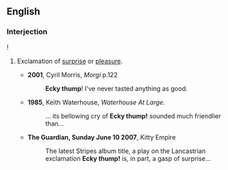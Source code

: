 ==English==

===Interjection===
{{en-intj}}!

# {{context|colloquial|Northern|_|UK|dialectal}} Exclamation of [[surprise]] or [[pleasure]].
#*'''2001''', Cyril Morris, ''Morgi'' p.122
#*:'''Ecky thump'''! I've never tasted anything as good.
#*'''1985''', Keith Waterhouse, ''Waterhouse At Large.''
#*:... its bellowing cry of '''Ecky thump!''' sounded much friendlier than...
#*'''The Guardian, Sunday June 10 2007''',  Kitty Empire
#*:The latest Stripes album title, a play on the Lancastrian exclamation '''Ecky thump!''' is, in part, a gasp of surprise...